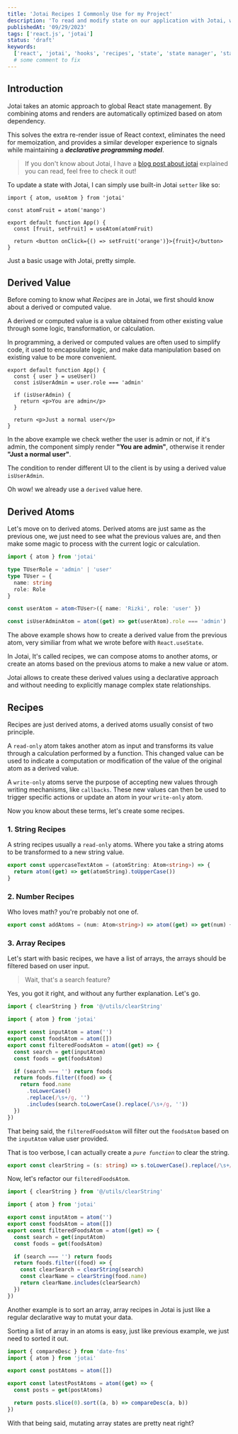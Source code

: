```yaml
---
title: 'Jotai Recipes I Commonly Use for my Project'
description: 'To read and modify state on our application with Jotai, we need to use paradigm called Recipes, now lets see how we can utilize those terms to read and modify our state with Jotai'
publishedAt: '09/29/2023'
tags: ['react.js', 'jotai']
status: 'draft'
keywords:
  ['react', 'jotai', 'hooks', 'recipes', 'state', 'state manager', 'state management']
  # some comment to fix
---
```


## Introduction

Jotai takes an atomic approach to global React state management. By combining atoms and renders are automatically optimized based on atom dependency.

This solves the extra re-render issue of React context, eliminates the need for memoization, and provides a similar developer experience to signals while maintaining a **_declarative programming model_**.

> If you don't know about Jotai, I have a [blog post about jotai](https://rizkicitra.dev/blog/jotai-awesome-state-management) explained you can read, feel free to check it out!

To update a state with Jotai, I can simply use built-in Jotai `setter` like so:

```tsx showLineNumbers title="App.tsx"
import { atom, useAtom } from 'jotai'

const atomFruit = atom('mango')

export default function App() {
  const [fruit, setFruit] = useAtom(atomFruit)

  return <button onClick={() => setFruit('orange')}>{fruit}</button>
}
```

Just a basic usage with Jotai, pretty simple.

## Derived Value

Before coming to know what _Recipes_ are in Jotai, we first should know about a derived or computed value.

A derived or computed value is a value obtained from other existing value through some logic, transformation, or calculation.

In programming, a derived or computed values are often used to simplify code, it used to encapsulate logic, and make data manipulation based on existing value to be more convenient.

```tsx title="App.tsx" showLineNumbers
export default function App() {
  const { user } = useUser()
  const isUserAdmin = user.role === 'admin'

  if (isUserAdmin) {
    return <p>You are admin</p>
  }

  return <p>Just a normal user</p>
}
```

In the above example we check wether the user is admin or not, if it's admin, the component simply render **"You are admin"**, otherwise it render **"Just a normal user"**.

The condition to render different UI to the client is by using a derived value `isUserAdmin`.

Oh wow! we already use a `derived` value here.

## Derived Atoms

Let's move on to derived atoms. Derived atoms are just same as the previous one, we just need to see what the previous values are, and then make some magic to process with the current logic or calculation.

```ts title="@/store/atom.ts" showLineNumbers
import { atom } from 'jotai'

type TUserRole = 'admin' | 'user'
type TUser = {
  name: string
  role: Role
}

const userAtom = atom<TUser>({ name: 'Rizki', role: 'user' })

const isUserAdminAtom = atom((get) => get(userAtom).role === 'admin')
```

The above example shows how to create a derived value from the previous atom, very similiar from what we wrote before with `React.useState`.

In Jotai, It's called recipes, we can compose atoms to another atoms, or create an atoms based on the previous atoms to make a new value or atom.

Jotai allows to create these derived values using a declarative approach and without needing to explicitly manage complex state relationships.

## Recipes

Recipes are just derived atoms, a derived atoms usually consist of two principle.

A `read-only` atom takes another atom as input and transforms its value through a calculation performed by a function. This changed value can be used to indicate a computation or modification of the value of the original atom as a derived value.

A `write-only` atoms serve the purpose of accepting new values through writing mechanisms, like `callbacks`. These new values can then be used to trigger specific actions or update an atom in your `write-only` atom.

Now you know about these terms, let's create some recipes.

### 1. String Recipes

A string recipes usually a `read-only` atoms. Where you take a string atoms to be transformed to a new string value.

```ts title="@/store/atom/string.ts" showLineNumbers
export const uppercaseTextAtom = (atomString: Atom<string>) => {
  return atom((get) => get(atomString).toUpperCase())
}
```

### 2. Number Recipes

Who loves math? you're probably not one of.

```ts title="@/store/atom/number.ts" showLineNumbers
export const addAtoms = (num: Atom<string>) => atom((get) => get(num) + 1)
```

### 3. Array Recipes

Let's start with basic recipes, we have a list of arrays, the arrays should be filtered based on user input.

> Wait, that's a search feature?

Yes, you got it right, and without any further explanation. Let's go.

```ts title="@/store/atom.ts" showLineNumbers
import { clearString } from '@/utils/clearString'

import { atom } from 'jotai'

export const inputAtom = atom('')
export const foodsAtom = atom([])
export const filteredFoodsAtom = atom((get) => {
  const search = get(inputAtom)
  const foods = get(foodsAtom)

  if (search === '') return foods
  return foods.filter((food) => {
    return food.name
      .toLowerCase()
      .replace(/\s+/g, '')
      .includes(search.toLowerCase().replace(/\s+/g, ''))
  })
})
```

That being said, the `filteredFoodsAtom` will filter out the `foodsAtom` based on the `inputAtom` value user provided.

That is too verbose, I can actually create a _`pure function`_ to clear the string.

```ts title="@/util/clearstring"
export const clearString = (s: string) => s.toLowerCase().replace(/\s+/g, '')
```

Now, let's refactor our `filteredFoodsAtom`.

```ts {12-16} title="@/store/atom.ts" showLineNumbers
import { clearString } from '@/utils/clearString'

import { atom } from 'jotai'

export const inputAtom = atom('')
export const foodsAtom = atom([])
export const filteredFoodsAtom = atom((get) => {
  const search = get(inputAtom)
  const foods = get(foodsAtom)

  if (search === '') return foods
  return foods.filter((food) => {
    const clearSearch = clearString(search)
    const clearName = clearString(food.name)
    return clearName.includes(clearSearch)
  })
})
```

Another example is to sort an array, array recipes in Jotai is just like a regular declarative way to mutat your data.

Sorting a list of array in an atoms is easy, just like previous example, we just need to sorted it out.

```ts title="@/store/atom.ts" showLineNumbers
import { compareDesc } from 'date-fns'
import { atom } from 'jotai'

export const postAtoms = atom([])

export const latestPostAtoms = atom((get) => {
  const posts = get(postAtoms)

  return posts.slice(0).sort((a, b) => compareDesc(a, b))
})
```

With that being said, mutating array states are pretty neat right?
